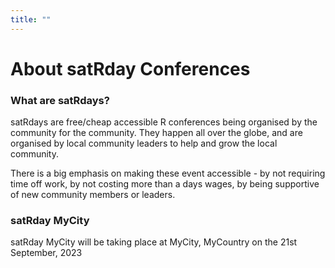 ```yaml
---
title: ""
---
```


::: grid
::: {#about_banner .g-col-12 .title}
# About satRday Conferences
:::

::: {.g-col-6 .text_block}
### What are satRdays?

satRdays are free/cheap accessible R conferences being organised by the community for the community. They happen all over the globe, and are organised by local community leaders to help and grow the local community. 

There is a big emphasis on making these event accessible - by not requiring time off work, by not costing more than a days wages, by being supportive of new community members or leaders.

### satRday MyCity

satRday MyCity will be taking place at MyCity, MyCountry on the 21st September, 2023
:::

::: {.g-col-6 .img_block}
:::

:::

